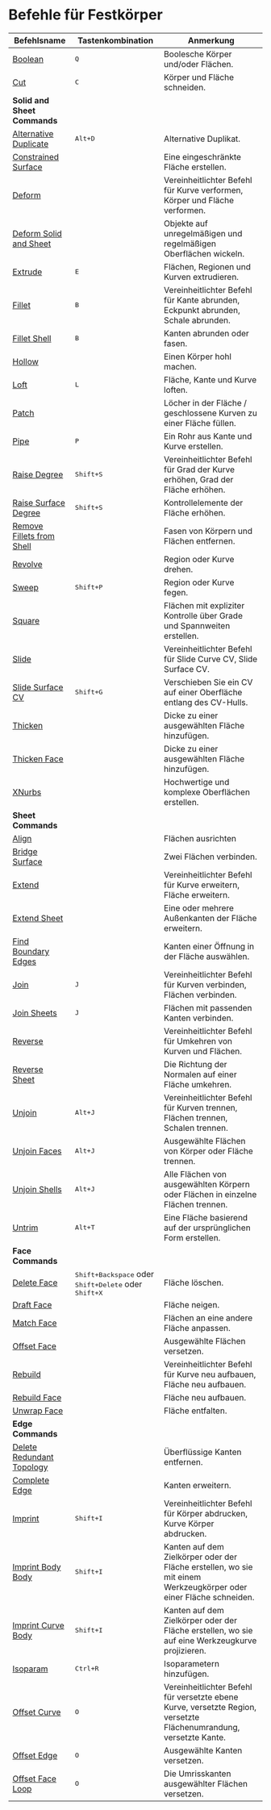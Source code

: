# Befehle für Festkörper

| Befehlsname                                                 | Tastenkombination                     | Anmerkung                                                                                      |
| ------------------------------------------------------------ | ---------------------------- | ---------------------------------------------------------------------------------------- |
| [Boolean](/solid/boolean)                                     | <kbd>Q</kbd>                 | Boolesche Körper und/oder Flächen.                                                       |
| [Cut](/solid/cut)                                             | <kbd>C</kbd>                 | Körper und Fläche schneiden.                                                              |
| **Solid and Sheet Commands**                                 |                              |                                                                                          |
| [Alternative Duplicate](/solid/alternative-duplicate)         | <kbd>Alt+D</kbd>           | Alternative Duplikat.                                                                     |
| [Constrained Surface](/solid/constrained-surface)             |                              | Eine eingeschränkte Fläche erstellen.                                                    |
| [Deform](/solid/deform)                                      |                               | Vereinheitlichter Befehl für Kurve verformen, Körper und Fläche verformen.                |
| [Deform Solid and Sheet](/solid/deform-solid-and-sheet)       |                               | Objekte auf unregelmäßigen und regelmäßigen Oberflächen wickeln.                         |
| [Extrude](/solid/extrude)                                     | <kbd>E</kbd>                 | Flächen, Regionen und Kurven extrudieren.                                                |
| [Fillet](/solid/fillet)                                       | <kbd>B</kbd>                 | Vereinheitlichter Befehl für Kante abrunden, Eckpunkt abrunden, Schale abrunden.         |
| [Fillet Shell](/solid/fillet-shell)                           | <kbd>B</kbd>                 | Kanten abrunden oder fasen.                                                              |
| [Hollow](/solid/hollow)                                       |                              | Einen Körper hohl machen.                                                                 |
| [Loft](/solid/loft)                                           | <kbd>L</kbd>                 | Fläche, Kante und Kurve loften.                                                          |
| [Patch](/solid/patch)                                         |                              | Löcher in der Fläche / geschlossene Kurven zu einer Fläche füllen.                       |
| [Pipe](/solid/pipe)                                           | <kbd>P</kbd>                 | Ein Rohr aus Kante und Kurve erstellen.                                                  |
| [Raise Degree](/solid/raise-degree)                           | <kbd>Shift+S</kbd>         | Vereinheitlichter Befehl für Grad der Kurve erhöhen, Grad der Fläche erhöhen.            |
| [Raise Surface Degree](/solid/raise-surface-degree)           | <kbd>Shift+S</kbd>         | Kontrollelemente der Fläche erhöhen.                                                      |
| [Remove Fillets from Shell](/solid/remove-fillets-from-shell) |                              | Fasen von Körpern und Flächen entfernen.                                                 |
| [Revolve](/solid/revolve)                                     |                              | Region oder Kurve drehen.                                                                |
| [Sweep](/solid/sweep)                                         | <kbd>Shift+P</kbd>         | Region oder Kurve fegen.                                                                  |
| [Square](/solid/square)                                       |                               | Flächen mit expliziter Kontrolle über Grade und Spannweiten erstellen.                  |
| [Slide](/solid/slide)                                        |                               | Vereinheitlichter Befehl für Slide Curve CV, Slide Surface CV.                           |
| [Slide Surface CV](/solid/slide-surface-cv)                   | <kbd>Shift+G</kbd>           | Verschieben Sie ein CV auf einer Oberfläche entlang des CV-Hulls.                        |
| [Thicken](/solid/thicken)                                     |                              | Dicke zu einer ausgewählten Fläche hinzufügen.                                           |
| [Thicken Face](/solid/thicken-face)                           |                              | Dicke zu einer ausgewählten Fläche hinzufügen.                                           |
| [XNurbs](/solid/xnurbs)                                       |                               | Hochwertige und komplexe Oberflächen erstellen.                                          |
| **Sheet Commands**                                           |                              |                                                                                          |
| [Align](/solid/align)                                         |                              | Flächen ausrichten  
| [Bridge Surface](/solid/bridge-surface)                       |                              | Zwei Flächen verbinden.                                                                    |
| [Extend](/solid/extend)                                       |                              | Vereinheitlichter Befehl für Kurve erweitern, Fläche erweitern.                          |
| [Extend Sheet](/solid/extend-sheet)                           |                              | Eine oder mehrere Außenkanten der Fläche erweitern.                                      |
| [Find Boundary Edges](/solid/find-boundary-edges)             |                              | Kanten einer Öffnung in der Fläche auswählen.                                            |
| [Join](/solid/join)                                           | <kbd>J</kbd>                 | Vereinheitlichter Befehl für Kurven verbinden, Flächen verbinden.                       |
| [Join Sheets](/solid/join-sheets)                             | <kbd>J</kbd>                 | Flächen mit passenden Kanten verbinden.                                                  |
| [Reverse](/solid/reverse)                                     |                              | Vereinheitlichter Befehl für Umkehren von Kurven und Flächen.                            |
| [Reverse Sheet](/solid/reverse-sheet)                         |                              | Die Richtung der Normalen auf einer Fläche umkehren.                                    |
| [Unjoin](/solid/unjoin)                                       | <kbd>Alt+J</kbd>           | Vereinheitlichter Befehl für Kurven trennen, Flächen trennen, Schalen trennen.          |
| [Unjoin Faces](/solid/unjoin-faces)                           | <kbd>Alt+J</kbd>           | Ausgewählte Flächen von Körper oder Fläche trennen.                                      |
| [Unjoin Shells](/solid/unjoin-shells)                         | <kbd>Alt+J</kbd>           | Alle Flächen von ausgewählten Körpern oder Flächen in einzelne Flächen trennen.         |
| [Untrim](/solid/untrim)                                       | <kbd>Alt+T</kbd>           | Eine Fläche basierend auf der ursprünglichen Form erstellen.                            |
| **Face Commands**                                            |                              |                                                                                          |
| [Delete Face](/solid/delete-face)                             |<kbd>Shift+Backspace</kbd> oder <kbd>Shift+Delete</kbd> oder <kbd>Shift+X</kbd> | Fläche löschen.                                                                        |
| [Draft Face](/solid/draft-face)                               |                              | Fläche neigen.                                                                           |
| [Match Face](/solid/match-face)                               |                              | Flächen an eine andere Fläche anpassen.                                                  |
| [Offset Face](/solid/offset-face)                             |                              | Ausgewählte Flächen versetzen.                                                           |
| [Rebuild](/solid/rebuild)                                     |                              | Vereinheitlichter Befehl für Kurve neu aufbauen, Fläche neu aufbauen.                   |
| [Rebuild Face](/solid/rebuild-face)                           |                              | Fläche neu aufbauen.                                                                     |
| [Unwrap Face](/solid/unwrap-face)                             |                              | Fläche entfalten.                                                                        |
| **Edge Commands**                                            |                              |                                                                                          |
| [Delete Redundant Topology](/solid/delete-redundant-topology) |                              | Überflüssige Kanten entfernen.                                                            |
| [Complete Edge](/common/complete-edge)                        |                              | Kanten erweitern.                                                                         |
| [Imprint](/solid/imprint)                                     | <kbd>Shift+I</kbd>         | Vereinheitlichter Befehl für Körper abdrucken, Kurve Körper abdrucken.                   |
| [Imprint Body Body](/solid/imprint-body-body)                 | <kbd>Shift+I</kbd>         | Kanten auf dem Zielkörper oder der Fläche erstellen, wo sie mit einem Werkzeugkörper oder einer Fläche schneiden. |
| [Imprint Curve Body](/solid/imprint-curve-body)               | <kbd>Shift+I</kbd>         | Kanten auf dem Zielkörper oder der Fläche erstellen, wo sie auf eine Werkzeugkurve projizieren. |
| [Isoparam](/solid/isoparam)                                   | <kbd>Ctrl+R</kbd>          | Isoparametern hinzufügen.                                                                 |
| [Offset Curve](/solid/offset-curve)                           | <kbd>O</kbd>                 | Vereinheitlichter Befehl für versetzte ebene Kurve, versetzte Region, versetzte Flächenumrandung, versetzte Kante. |
| [Offset Edge](/solid/offset-edge)                             | <kbd>O</kbd>                 | Ausgewählte Kanten versetzen.                                                             |
| [Offset Face Loop](/solid/offset-face-loop)                   | <kbd>O</kbd>                 | Die Umrisskanten ausgewählter Flächen versetzen.                                         |
